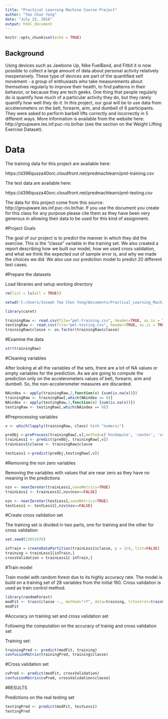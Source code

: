```yaml
---
title: "Practical Learning Machine Course Project"
author: "Teo Chun Yong"
date: "July 23, 2016"
output: html_document
---
```


```r
knitr::opts_chunk$set(echo = TRUE)
```

## Background

Using devices such as Jawbone Up, Nike FuelBand, and Fitbit it is now possible to collect a large amount of data about personal activity relatively inexpensively. These type of devices are part of the quantified self movement - a group of enthusiasts who take measurements about themselves regularly to improve their health, to find patterns in their behavior, or because they are tech geeks. One thing that people regularly do is quantify how much of a particular activity they do, but they rarely quantify how well they do it. In this project, our goal will be to use data from accelerometers on the belt, forearm, arm, and dumbell of 6 participants. They were asked to perform barbell lifts correctly and incorrectly in 5 different ways. More information is available from the website here: http://groupware.les.inf.puc-rio.br/har (see the section on the Weight Lifting Exercise Dataset).

# Data

The training data for this project are available here:

https://d396qusza40orc.cloudfront.net/predmachlearn/pml-training.csv

The test data are available here:

https://d396qusza40orc.cloudfront.net/predmachlearn/pml-testing.csv

The data for this project come from this source: http://groupware.les.inf.puc-rio.br/har. If you use the document you create for this class for any purpose please cite them as they have been very generous in allowing their data to be used for this kind of assignment.

#Project Goals

The goal of our project is to predict the manner in which they did the exercise. This is the "classe" variable in the training set. We also created a report describing how we built our model, how we used cross validation, and what we think the expected out of sample error is, and why we made the choices we did. We also use our prediction model to predict 20 different test cases. 

#Prepare the datasets

Load libraries and setup working directory
```r
rm(list = ls(all = TRUE))

setwd('C:/Users/Joseph Teo Chun Yong/Documents/Practical_Learning_Machine/practicalmachinelearning/data')

library(caret)

trainingRaw <- read.csv(file="pml-training.csv", header=TRUE, as.is = TRUE, stringsAsFactors = FALSE, sep=',', na.strings=c('NA','','#DIV/0!'))
testingRaw <- read.csv(file="pml-testing.csv", header=TRUE, as.is = TRUE, stringsAsFactors = FALSE, sep=',', na.strings=c('NA','','#DIV/0!'))
trainingRaw$classe <- as.factor(trainingRaw$classe) 
```

#Examine the data
```r
str(trainingRaw)
```

#Cleaning variables

After looking at all the variables of the sets, there are a lot of NA values or empty variables for the prediction. As we are going to compute the prediction only on the accelerometers values of belt, forearm, arm and dumbell. So, the non-accelerometer measures are discarded.
```r
NAindex <- apply(trainingRaw,2,function(x) {sum(is.na(x))}) 
trainingRaw <- trainingRaw[,which(NAindex == 0)]
NAindex <- apply(testingRaw,2,function(x) {sum(is.na(x))}) 
testingRaw <- testingRaw[,which(NAindex == 0)]
```

#Preprocessing variables
```r
v <- which(lapply(trainingRaw, class) %in% "numeric")

preObj <-preProcess(trainingRaw[,v],method=c('knnImpute', 'center', 'scale'))
trainLess1 <- predict(preObj, trainingRaw[,v])
trainLess1$classe <- trainingRaw$classe

testLess1 <-predict(preObj,testingRaw[,v])
```

#Removing the non zero variables

Removing the variables with values that are near zero as they have no meaning in the predictions
```r
nzv <- nearZeroVar(trainLess1,saveMetrics=TRUE)
trainLess1 <- trainLess1[,nzv$nzv==FALSE]

nzv <- nearZeroVar(testLess1,saveMetrics=TRUE)
testLess1 <- testLess1[,nzv$nzv==FALSE]
```

#Create cross validation set

The training set is divided in two parts, one for training and the other for cross validation
```r
set.seed(23051976)

inTrain = createDataPartition(trainLess1$classe, p = 3/4, list=FALSE)
training = trainLess1[inTrain,]
crossValidation = trainLess1[-inTrain,]
```

#Train model

Train model with random forest due to its highly accuracy rate. The model is build on a training set of 28 variables from the initial 160. Cross validation is used as train control method.

```r
library(randomForest)
modFit <- train(classe ~., method="rf", data=training, trControl=trainControl(method='cv'), number=5, allowParallel=TRUE)
modFit
```

#Accuracy on training set and cross validation set

Following the computation on the accuracy of trainig and cross validation set

Training set:
```r
trainingPred <- predict(modFit, training)
confusionMatrix(trainingPred, training$classe)
```

#Cross validation set
```r
cvPred <- predict(modFit, crossValidation)
confusionMatrix(cvPred, crossValidation$classe)
```

#RESULTS

Predictions on the real testing set
```r
testingPred <- predict(modFit, testLess1)
testingPred
```